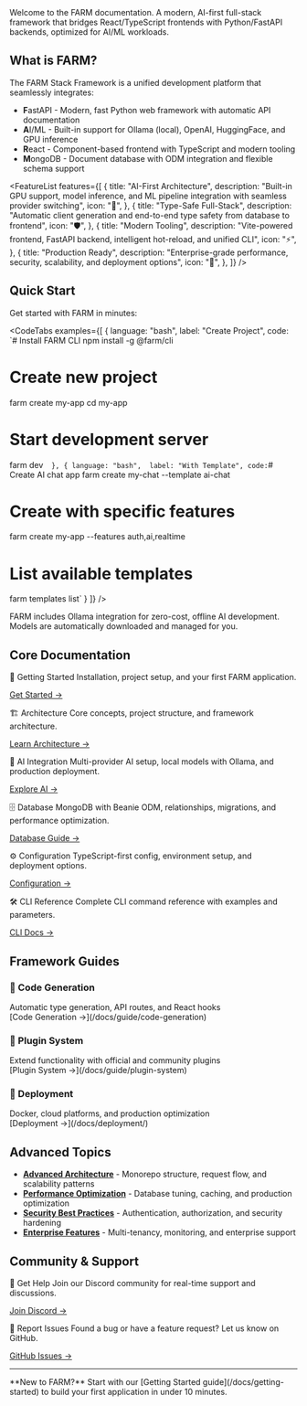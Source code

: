 <Hero />

<Card className="my-8">
  <CardContent>
    Welcome to the FARM documentation. A modern, AI-first full-stack framework
    that bridges React/TypeScript frontends with Python/FastAPI backends,
    optimized for AI/ML workloads.
  </CardContent>
</Card>

## What is FARM?

The FARM Stack Framework is a unified development platform that seamlessly integrates:

- **F**astAPI - Modern, fast Python web framework with automatic API documentation
- **A**I/ML - Built-in support for Ollama (local), OpenAI, HuggingFace, and GPU inference
- **R**eact - Component-based frontend with TypeScript and modern tooling
- **M**ongoDB - Document database with ODM integration and flexible schema support

<FeatureList
  features={[
    {
      title: "AI-First Architecture",
      description:
        "Built-in GPU support, model inference, and ML pipeline integration with seamless provider switching",
      icon: "🤖",
    },
    {
      title: "Type-Safe Full-Stack",
      description:
        "Automatic client generation and end-to-end type safety from database to frontend",
      icon: "🛡️",
    },
    {
      title: "Modern Tooling",
      description:
        "Vite-powered frontend, FastAPI backend, intelligent hot-reload, and unified CLI",
      icon: "⚡",
    },
    {
      title: "Production Ready",
      description:
        "Enterprise-grade performance, security, scalability, and deployment options",
      icon: "🚀",
    },
  ]}
/>

## Quick Start

Get started with FARM in minutes:

<CodeTabs examples={[
  {
    language: "bash",
    label: "Create Project",
    code: `# Install FARM CLI
npm install -g @farm/cli

# Create new project

farm create my-app
cd my-app

# Start development server

farm dev`  },
  {
    language: "bash", 
    label: "With Template",
    code:`# Create AI chat app
farm create my-chat --template ai-chat

# Create with specific features

farm create my-app --features auth,ai,realtime

# List available templates

farm templates list`
}
]} />

<Callout type="tip" title="Local AI Development">
  FARM includes Ollama integration for zero-cost, offline AI development. Models
  are automatically downloaded and managed for you.
</Callout>

## Core Documentation

<div className="grid grid-cols-1 md:grid-cols-2 gap-6 my-8">

<Card>
<CardHeader>
<CardTitle>🚀 Getting Started</CardTitle>
</CardHeader>
<CardContent>
Installation, project setup, and your first FARM application.

[Get Started →](/docs/getting-started)

</CardContent>
</Card>

<Card>
<CardHeader>
<CardTitle>🏗️ Architecture</CardTitle>
</CardHeader>
<CardContent>
Core concepts, project structure, and framework architecture.

[Learn Architecture →](/docs/guide/architecture)

</CardContent>
</Card>

<Card>
<CardHeader>
<CardTitle>🤖 AI Integration</CardTitle>
</CardHeader>
<CardContent>
Multi-provider AI setup, local models with Ollama, and production deployment.

[Explore AI →](/docs/guide/ai-integration)

</CardContent>
</Card>

<Card>
<CardHeader>
<CardTitle>🗄️ Database</CardTitle>
</CardHeader>
<CardContent>
MongoDB with Beanie ODM, relationships, migrations, and performance optimization.

[Database Guide →](/docs/guide/database)

</CardContent>
</Card>

<Card>
<CardHeader>
<CardTitle>⚙️ Configuration</CardTitle>
</CardHeader>
<CardContent>
TypeScript-first config, environment setup, and deployment options.

[Configuration →](/docs/configuration/)

</CardContent>
</Card>

<Card>
<CardHeader>
<CardTitle>🛠️ CLI Reference</CardTitle>
</CardHeader>
<CardContent>
Complete CLI command reference with examples and parameters.

[CLI Docs →](/docs/api/cli)

</CardContent>
</Card>

</div>

## Framework Guides

<div className="grid grid-cols-1 md:grid-cols-3 gap-4 my-8">

<Card className="h-full">
  <CardContent className="pt-6">
    <h3 className="font-semibold mb-2">📝 Code Generation</h3>
    <div className="text-sm text-muted-foreground mb-4">
      Automatic type generation, API routes, and React hooks
    </div>
    [Code Generation →](/docs/guide/code-generation)
  </CardContent>
</Card>

<Card className="h-full">
  <CardContent className="pt-6">
    <h3 className="font-semibold mb-2">🔌 Plugin System</h3>
    <div className="text-sm text-muted-foreground mb-4">
      Extend functionality with official and community plugins
    </div>
    [Plugin System →](/docs/guide/plugin-system)
  </CardContent>
</Card>

<Card className="h-full">
  <CardContent className="pt-6">
    <h3 className="font-semibold mb-2">🚀 Deployment</h3>
    <div className="text-sm text-muted-foreground mb-4">
      Docker, cloud platforms, and production optimization
    </div>
    [Deployment →](/docs/deployment/)
  </CardContent>
</Card>

</div>

## Advanced Topics

<div className="space-y-4 my-8">

- [**Advanced Architecture**](/docs/advanced/architecture) - Monorepo structure, request flow, and scalability patterns
- [**Performance Optimization**](/docs/advanced/performance) - Database tuning, caching, and production optimization
- [**Security Best Practices**](/docs/advanced/security) - Authentication, authorization, and security hardening
- [**Enterprise Features**](/docs/advanced/enterprise) - Multi-tenancy, monitoring, and enterprise support

</div>

## Community & Support

<div className="grid grid-cols-1 md:grid-cols-2 gap-6 my-8">

<Card>
<CardHeader>
<CardTitle>💬 Get Help</CardTitle>  
</CardHeader>
<CardContent>
Join our Discord community for real-time support and discussions.

[Join Discord →](https://discord.gg/JmeShQtv)

</CardContent>
</Card>

<Card>
<CardHeader>
<CardTitle>🐛 Report Issues</CardTitle>
</CardHeader>
<CardContent>
Found a bug or have a feature request? Let us know on GitHub.

[GitHub Issues →](https://github.com/cstannahill/farm-framework/farm/issues)

</CardContent>
</Card>

</div>

---

<Note>
  **New to FARM?** Start with our [Getting Started guide](/docs/getting-started)
  to build your first application in under 10 minutes.
</Note>
